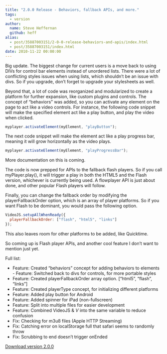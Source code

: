 ```yaml
---
title: "2.0.0 Release - Behaviors, fallback APIs, and more."
tags:
  - version
author:
  name: Steve Heffernan
  github: heff
alias:
  - post/35887003151/2-0-0-release-behaviors-and-apis/index.html
  - post/35887003151/index.html
date: 2010-11-22 00:00:00
---
```


Big update. The biggest change for current users is a move back to using DIVs for control bar elements instead of unordered lists. There were a lot of conflicting styles issues when using lists, which shouldn&rsquo;t be an issue with divs. So if you upgrade, don&rsquo;t forget to upgrade your stylesheets as well.

Beyond that, a lot of code was reorganized and modularized to create a platform for further expansion, like custom plugins and controls. The concept of &ldquo;behaviors&rdquo; was added, so you can activate any element on the page to act like a video controls. For instance, the following code snippet will make the specified element act like a play button, and play the video when clicked.

```javascript
myplayer.activateElement(myElement, "playButton");
```

The next code snippet will make the element act like a play progress bar, meaning it will grow horizontally as the video plays.

```javascript
myplayer.activateElement(myElement, "playProgressBar");
```

More documentation on this is coming.

The code is now prepped for APIs to the fallback flash players. So if you call myPlayer.play(), it will trigger a play in both the HTML5 and the Flash version, whichever is currently being used. A flowplayer API is just about done, and other popular Flash players will follow.

Finally, you can change the fallback order by modifying the playerFallbackOrder option, which is an array of player platforms. So if you want Flash to be dominant, you would pass the following option.

```javascript
VideoJS.setupAllWhenReady({
  playerFallbackOrder: ["flash", "html5", "links"]
});
```

This also leaves room for other platforms to be added, like Quicktime.

So coming up is Flash player APIs, and another cool feature I don&rsquo;t want to mention just yet.

Full list:

*   Feature: Created &ldquo;behaviors&rdquo; concept for adding behaviors to elements - Feature: Switched back to divs for controls, for more portable styles
*   Feature: Created playerFallbackOrder array option. [&ldquo;html5&rdquo;, &ldquo;flash&rdquo;, &ldquo;links&rdquo;]
*   Feature: Created playerType concept, for initializing different platforms
*   Feature: Added play button for Android
*   Feature: Added spinner for iPad (non-fullscreen)
*   Feature: Split into multiple files for easier development
*   Feature: Combined VideoJS &amp; _V_ into the same variable to reduce confusion
*   Fix: Checking for m3u8 files (Apple HTTP Streaming)
*   Fix: Catching error on localStorage full that safari seems to randomly throw
*   Fix: Scrubbing to end doesn&rsquo;t trigger onEnded

[Download version 2.0.0](http://videojs.com/#download)

